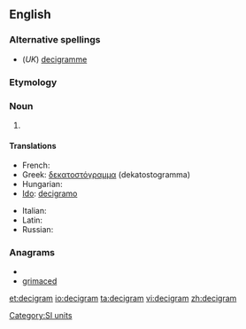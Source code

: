==English==

===Alternative spellings===
*(''UK'') [[decigramme]]

===Etymology===
{{prefix|deci|gram}}

===Noun===
{{en-noun}}

# {{SI-unit|deci|gram|mass}}

====Translations====
{{trans-top|metric measurement}}
* French: {{t+|fr|décigramme}}
* Greek: [[δεκατοστόγραμμα]] (dekatostogramma)
* Hungarian: {{t-|hu|decigramm}}
* [[Ido]]: [[decigramo]]
{{trans-mid}}
* Italian: {{t-|it|decigrammo|m}}
* Latin: {{t-|la|decigramma}}
* Russian: {{t+|ru|дециграмм|m|tr=detsigrámm}}
{{trans-bottom}}

===Anagrams===
* {{alphagram|acdegimr}}
* [[grimaced#English|grimaced]]


[[Category:SI units]]

[[et:decigram]]
[[io:decigram]]
[[ta:decigram]]
[[vi:decigram]]
[[zh:decigram]]
